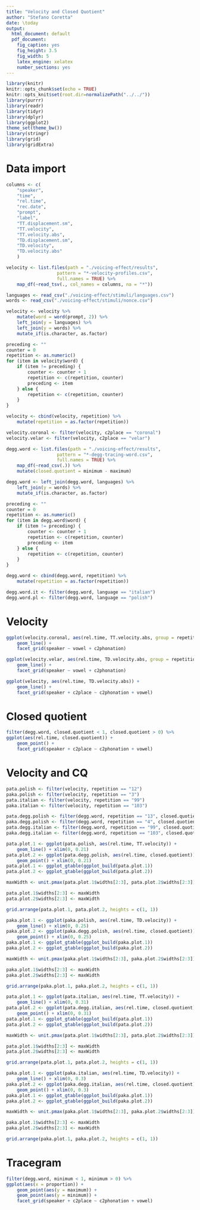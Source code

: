 ```yaml
---
title: "Velocity and Closed Quotient"
author: "Stefano Coretta"
date: \today
output:
  html_document: default
  pdf_document:
    fig_caption: yes
    fig_height: 3.5
    fig_width: 5
    latex_engine: xelatex
    number_sections: yes
---
```


```r
library(knitr)
knitr::opts_chunk$set(echo = TRUE)
knitr::opts_knit$set(root.dir=normalizePath("../../"))
library(purrr)
library(readr)
library(tidyr)
library(dplyr)
library(ggplot2)
theme_set(theme_bw())
library(stringr)
library(grid)
library(gridExtra)
```

# Data import

```r
columns <- c(
    "speaker",
    "time",
    "rel.time",
    "rec.date",
    "prompt",
    "label",
    "TT.displacement.sm",
    "TT.velocity",
    "TT.velocity.abs",
    "TD.displacement.sm",
    "TD.velocity",
    "TD.velocity.abs"
    )

velocity <- list.files(path = "./voicing-effect/results",
                   pattern = "*-velocity-profiles.csv",
                   full.names = TRUE) %>%
    map_df(~read_tsv(., col_names = columns, na = "*"))

languages <- read_csv("./voicing-effect/stimuli/languages.csv")
words <- read_csv("./voicing-effect/stimuli/nonce.csv")

velocity <- velocity %>%
    mutate(word = word(prompt, 2)) %>%
    left_join(y = languages) %>%
    left_join(y = words) %>%
    mutate_if(is.character, as.factor)

preceding <- ""
counter = 0
repetition <- as.numeric()
for (item in velocity$word) {
    if (item != preceding) {
        counter <- counter + 1
        repetition <- c(repetition, counter)
        preceding <- item
    } else {
        repetition <- c(repetition, counter)
    }
}

velocity <- cbind(velocity, repetition) %>%
    mutate(repetition = as.factor(repetition))

velocity.coronal <- filter(velocity, c2place == "coronal")
velocity.velar <- filter(velocity, c2place == "velar")

degg.word <- list.files(path = "./voicing-effect/results",
                   pattern = "*-degg-tracing-word.csv",
                   full.names = TRUE) %>%
    map_df(~read_csv(.)) %>%
    mutate(closed.quotient = minimum - maximum)

degg.word <- left_join(degg.word, languages) %>%
    left_join(y = words) %>%
    mutate_if(is.character, as.factor)

preceding <- ""
counter = 0
repetition <- as.numeric()
for (item in degg.word$word) {
    if (item != preceding) {
        counter <- counter + 1
        repetition <- c(repetition, counter)
        preceding <- item
    } else {
        repetition <- c(repetition, counter)
    }
}

degg.word <- cbind(degg.word, repetition) %>%
    mutate(repetition = as.factor(repetition))

degg.word.it <- filter(degg.word, language == "italian")
degg.word.pl <- filter(degg.word, language == "polish")
```

# Velocity

```r
ggplot(velocity.coronal, aes(rel.time, TT.velocity.abs, group = repetition)) +
    geom_line() +
    facet_grid(speaker ~ vowel + c2phonation)
```

```r
ggplot(velocity.velar, aes(rel.time, TD.velocity.abs, group = repetition)) +
    geom_line() +
    facet_grid(speaker ~ vowel + c2phonation)
```

```r
ggplot(velocity, aes(rel.time, TD.velocity.abs)) +
    geom_line() +
    facet_grid(speaker + c2place ~ c2phonation + vowel)
```

# Closed quotient

```r
filter(degg.word, closed.quotient < 1, closed.quotient > 0) %>%
ggplot(aes(rel.time, closed.quotient)) +
    geom_point() +
    facet_grid(speaker + c2place ~ c2phonation + vowel)
```

# Velocity and CQ

```r
pata.polish <- filter(velocity, repetition == "12")
paka.polish <- filter(velocity, repetition == "3")
pata.italian <- filter(velocity, repetition == "99")
paka.italian <- filter(velocity, repetition == "103")

pata.degg.polish <- filter(degg.word, repetition == "13", closed.quotient < 1, closed.quotient > 0)
paka.degg.polish <- filter(degg.word, repetition == "4", closed.quotient < 1, closed.quotient > 0)
pata.degg.italian <- filter(degg.word, repetition == "99", closed.quotient < 1, closed.quotient > 0)
paka.degg.italian <- filter(degg.word, repetition == "103", closed.quotient < 1, closed.quotient > 0)
```

```r
pata.plot.1 <- ggplot(pata.polish, aes(rel.time, TT.velocity)) +
    geom_line() + xlim(0, 0.21)
pata.plot.2 <- ggplot(pata.degg.polish, aes(rel.time, closed.quotient)) +
    geom_point() + xlim(0, 0.21)
pata.plot.1 <- ggplot_gtable(ggplot_build(pata.plot.1))
pata.plot.2 <- ggplot_gtable(ggplot_build(pata.plot.2))

maxWidth <- unit.pmax(pata.plot.1$widths[2:3], pata.plot.2$widths[2:3])

pata.plot.1$widths[2:3] <- maxWidth
pata.plot.2$widths[2:3] <- maxWidth
```

```r
grid.arrange(pata.plot.1, pata.plot.2, heights = c(1, 1))
```

```r
paka.plot.1 <- ggplot(paka.polish, aes(rel.time, TD.velocity)) +
    geom_line() + xlim(0, 0.25)
paka.plot.2 <- ggplot(paka.degg.polish, aes(rel.time, closed.quotient)) +
    geom_point() + xlim(0, 0.25)
paka.plot.1 <- ggplot_gtable(ggplot_build(paka.plot.1))
paka.plot.2 <- ggplot_gtable(ggplot_build(paka.plot.2))

maxWidth <- unit.pmax(paka.plot.1$widths[2:3], paka.plot.2$widths[2:3])

paka.plot.1$widths[2:3] <- maxWidth
paka.plot.2$widths[2:3] <- maxWidth
```

```r
grid.arrange(paka.plot.1, paka.plot.2, heights = c(1, 1))
```

```r
pata.plot.1 <- ggplot(pata.italian, aes(rel.time, TT.velocity)) +
    geom_line() + xlim(0, 0.31)
pata.plot.2 <- ggplot(pata.degg.italian, aes(rel.time, closed.quotient)) +
    geom_point() + xlim(0, 0.31)
pata.plot.1 <- ggplot_gtable(ggplot_build(pata.plot.1))
pata.plot.2 <- ggplot_gtable(ggplot_build(pata.plot.2))

maxWidth <- unit.pmax(pata.plot.1$widths[2:3], pata.plot.2$widths[2:3])

pata.plot.1$widths[2:3] <- maxWidth
pata.plot.2$widths[2:3] <- maxWidth
```

```r
grid.arrange(pata.plot.1, pata.plot.2, heights = c(1, 1))
```

```r
paka.plot.1 <- ggplot(paka.italian, aes(rel.time, TD.velocity)) +
    geom_line() + xlim(0, 0.3)
paka.plot.2 <- ggplot(paka.degg.italian, aes(rel.time, closed.quotient)) +
    geom_point() + xlim(0, 0.3)
paka.plot.1 <- ggplot_gtable(ggplot_build(paka.plot.1))
paka.plot.2 <- ggplot_gtable(ggplot_build(paka.plot.2))

maxWidth <- unit.pmax(paka.plot.1$widths[2:3], paka.plot.2$widths[2:3])

paka.plot.1$widths[2:3] <- maxWidth
paka.plot.2$widths[2:3] <- maxWidth
```

```r
grid.arrange(paka.plot.1, paka.plot.2, heights = c(1, 1))
```

# Tracegram

```r
filter(degg.word, minimum < 1, minimum > 0) %>%
ggplot(aes(x = proportion)) +
    geom_point(aes(y = maximum)) +
    geom_point(aes(y = minimum)) +
    facet_grid(speaker + c2place ~ c2phonation + vowel)
```

